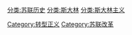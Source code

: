 {{catmain}}

[[分类:苏联历史|分类:苏联历史]]
[[分类:斯大林|分类:斯大林]]
[[分类:斯大林主义|分类:斯大林主义]]
[[Category:转型正义|Category:转型正义]]
[[Category:苏联改革|Category:苏联改革]]